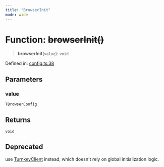 ```yaml
---
title: "BrowserInit"
mode: wide
---
```

  
# Function: ~~browserInit()~~

> **browserInit**(`value`): `void`

Defined in: [config.ts:38](https://github.com/tkhq/sdk/blob/ee72856c3f450731d7501ab05001215768b71500/packages/http/src/config.ts#L38)

## Parameters

### value

`TBrowserConfig`

## Returns

`void`

## Deprecated

use [TurnkeyClient](../../TurnkeyClient/readme) instead, which doesn't rely on global initialization logic.
